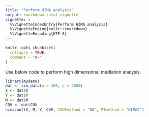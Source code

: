 ```yaml
---
title: "Perform HIMA analysis"
output: rmarkdown::html_vignette
vignette: >
  %\VignetteIndexEntry{Perform HIMA analysis}
  %\VignetteEngine{knitr::rmarkdown}
  %\VignetteEncoding{UTF-8}
---
```


```r
knitr::opts_chunk$set(
  collapse = TRUE,
  comment = "#>"
)
```

Use below code to perform high dimensional mediation analysis.
```r
library(mydemo)
dat <- sim_data(n = 300, p = 2000)
X <- dat$X
Y <- dat$Y
M <- dat$M
COV <- dat$COV
himaconf(X, M, Y, COV, CONFmethod = "OW", MTmethod = "HIMA2")
```
